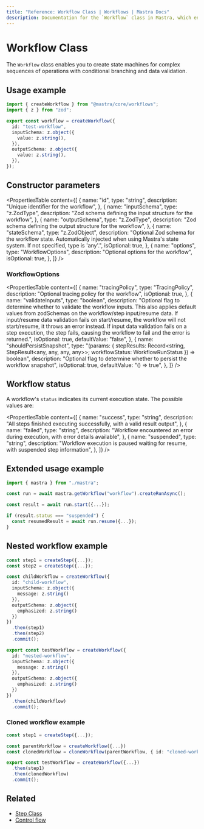 ```yaml
---
title: "Reference: Workflow Class | Workflows | Mastra Docs"
description: Documentation for the `Workflow` class in Mastra, which enables you to create state machines for complex sequences of operations with conditional branching and data validation.
---
```


# Workflow Class

The `Workflow` class enables you to create state machines for complex sequences of operations with conditional branching and data validation.

## Usage example

```typescript title="src/mastra/workflows/test-workflow.ts" showLineNumbers copy
import { createWorkflow } from "@mastra/core/workflows";
import { z } from "zod";

export const workflow = createWorkflow({
  id: "test-workflow",
  inputSchema: z.object({
    value: z.string(),
  }),
  outputSchema: z.object({
    value: z.string(),
  }),
});
```

## Constructor parameters

<PropertiesTable
  content={[
    {
      name: "id",
      type: "string",
      description: "Unique identifier for the workflow",
    },
    {
      name: "inputSchema",
      type: "z.ZodType<any>",
      description: "Zod schema defining the input structure for the workflow",
    },
    {
      name: "outputSchema",
      type: "z.ZodType<any>",
      description: "Zod schema defining the output structure for the workflow",
    },
    {
      name: "stateSchema",
      type: "z.ZodObject<any>",
      description:
        "Optional Zod schema for the workflow state. Automatically injected when using Mastra's state system. If not specified, type is 'any'.",
      isOptional: true,
    },
    {
      name: "options",
      type: "WorkflowOptions",
      description: "Optional options for the workflow",
      isOptional: true,
    },
  ]}
/>

### WorkflowOptions

<PropertiesTable
  content={[
    {
      name: "tracingPolicy",
      type: "TracingPolicy",
      description: "Optional tracing policy for the workflow",
      isOptional: true,
    },
    {
      name: "validateInputs",
      type: "boolean",
      description:
        "Optional flag to determine whether to validate the workflow inputs. This also applies default values from zodSchemas on the workflow/step input/resume data. If input/resume data validation fails on start/resume, the workflow will not start/resume, it throws an error instead. If input data validation fails on a step execution, the step fails, causing the workflow to fail and the error is returned.",
      isOptional: true,
      defaultValue: "false",
    },
    {
      name: "shouldPersistSnapshot",
      type: "(params: { stepResults: Record<string, StepResult<any, any, any, any>>; workflowStatus: WorkflowRunStatus }) => boolean",
      description:
        "Optional flag to determine whether to persist the workflow snapshot",
      isOptional: true,
      defaultValue: "() => true",
    },
  ]}
/>

## Workflow status

A workflow's `status` indicates its current execution state. The possible values are:

<PropertiesTable
  content={[
    {
      name: "success",
      type: "string",
      description:
        "All steps finished executing successfully, with a valid result output",
    },
    {
      name: "failed",
      type: "string",
      description:
        "Workflow encountered an error during execution, with error details available",
    },
    {
      name: "suspended",
      type: "string",
      description:
        "Workflow execution is paused waiting for resume, with suspended step information",
    },
  ]}
/>

## Extended usage example

```typescript title="src/test-run.ts" showLineNumbers copy
import { mastra } from "./mastra";

const run = await mastra.getWorkflow("workflow").createRunAsync();

const result = await run.start({...});

if (result.status === "suspended") {
  const resumedResult = await run.resume({...});
}
```

## Nested workflow example

```typescript title="src/mastra/workflows/test-workflow.ts" showLineNumbers copy
const step1 = createStep({...});
const step2 = createStep({...});

const childWorkflow = createWorkflow({
  id: "child-workflow",
  inputSchema: z.object({
    message: z.string()
  }),
  outputSchema: z.object({
    emphasized: z.string()
  })
})
  .then(step1)
  .then(step2)
  .commit();

export const testWorkflow = createWorkflow({
  id: "nested-workflow",
  inputSchema: z.object({
    message: z.string()
  }),
  outputSchema: z.object({
    emphasized: z.string()
  })
})
  .then(childWorkflow)
  .commit();
```

### Cloned workflow example

```typescript title="src/mastra/workflows/test-workflow.ts" showLineNumbers copy
const step1 = createStep({...});

const parentWorkflow = createWorkflow({...})
const clonedWorkflow = cloneWorkflow(parentWorkflow, { id: "cloned-workflow" });

export const testWorkflow = createWorkflow({...})
  .then(step1)
  .then(clonedWorkflow)
  .commit();
```

## Related

- [Step Class](./step)
- [Control flow](/docs/workflows/control-flow)
